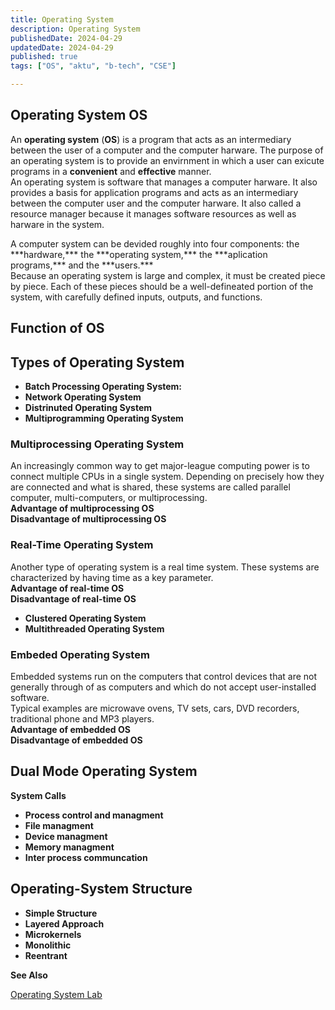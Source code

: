 ```yaml
---
title: Operating System
description: Operating System
publishedDate: 2024-04-29
updatedDate: 2024-04-29
published: true
tags: ["OS", "aktu", "b-tech", "CSE"]

---
```


## Operating System OS 

An **operating system** (**OS**) is a program that acts as an intermediary between the user of a computer and the computer harware. The purpose of an operating system is to provide an envirnment in which a user can exicute programs in a **convenient** and **effective** manner. 
<br/><t/>An operating system is software that manages a computer harware. It also provides a basis for application programs and acts as an intermediary between the computer user and the computer harware. It also called a resource manager because it manages software resources as well as harware in the system. 

<FigureMdx lightUrl="operating-system-diagram" desc="Abstract view of a computer system."/>
A computer system can be devided roughly into four components: the ***hardware,*** the ***operating system,*** the ***aplication programs,*** and the ***users.*** <br/> Because an operating system is large and complex, it must be created piece by piece. Each of these pieces should be a well-defineated portion of the system, with carefully defined inputs, outputs, and functions.

## Function of OS



## Types of Operating System

- **Batch Processing Operating System:**
- **Network Operating System**
- **Distrinuted Operating System**
- **Multiprogramming Operating System**
### Multiprocessing Operating System
An increasingly common way to get major-league computing power is to connect multiple CPUs in a single system. Depending on precisely how they are connected and what is shared, these systems are called parallel computer, multi-computers, or multiprocessing.
<br/>**Advantage of multiprocessing OS**
<br/>**Disadvantage of multiprocessing OS**
### Real-Time Operating System
Another type of operating system is a real time system. These systems are characterized by having time as a key parameter.
<br/>**Advantage of real-time OS**
<br/>**Disadvantage of real-time OS**
- **Clustered Operating System**
- **Multithreaded Operating System**

### Embeded Operating System
Embedded systems run on the computers that control devices that are not generally through of as computers and which do not accept user-installed software.<br/>Typical examples are microwave ovens, TV sets, cars, DVD recorders, traditional phone and MP3 players.
<br/>**Advantage of embedded OS**
<br/>**Disadvantage of embedded OS**

## Dual Mode Operating System

**System Calls**

- **Process control and managment**
- **File managment**
- **Device managment**
- **Memory managment**
- **Inter process communcation**

## Operating-System Structure

- **Simple Structure**
- **Layered Approach**
- **Microkernels**
- **Monolithic**
- **Reentrant**









**See Also**

[Operating System Lab](/blog/operating-system-lab/)